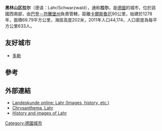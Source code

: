 {{Not|拉爾}}
{{Infobox German location
| name         = Lahr
| name_local   = 
| type         = 城鎮
| image_photo  = LahrSchwarzwald.jpg
| image_caption= General view of Lahr
| image_coa    = DEU Lahr-Schwarzwald COA.svg
| coordinates  = {{coord|48|20|N|7|52|E|format=dms|display=inline,title}}
| image_plan = Lahr-Schwarzwald in OG.svg
| state        = Baden-Württemberg
| region       = [[弗赖堡行政区|弗赖堡行政区]]
| district     = [[奥特瑙县|奥特瑙县]]
| elevation    = 170
| elevationmax = 
| area         = 69.86
| postal_code  = 77901–77933
| area_code    = 07821
| licence      = OG, LR
| Gemeindeschlüssel= 08317065
| divisions    = 7 boroughs
| mayor        = Markus Ibert<ref>[https://www.staatsanzeiger.de/staatsanzeiger/wahlen/buergermeisterwahlen/ Aktuelle Wahlergebnisse], Staatsanzeiger, accessed 13 September 2021.</ref>
| leader_term       = 2019–27
| Bürgermeistertitel = Oberbürgermeister
| party        = Independent
| year         = 1278
| website      = [https://www.lahr.de/ www.lahr.de]
}}
'''黑林山区拉尔'''（德语：Lahr/Schwarzwald），通称'''拉尔'''，是[[德國|德國]]的城市，位於該國西南部，由[[巴登－符騰堡州|巴登－符騰堡州]]負責管轄，距離[[卡爾斯魯厄|卡爾斯魯厄]]90公里，始建於1278年，面積69.79平方公里，海拔高度202米，2011年人口44,174，人口密度為每平方公里633人。

==友好城市==

* {{FRA}} [[多勒|多勒]]

==參考==
{{reflist}}

==外部連結==
* [http://www.zum.de/Faecher/G/BW/Landeskunde/rhein/staedte/lahr/index.htm Landeskunde online: Lahr (Images, history, etc.)]{{Wayback|url=http://www.zum.de/Faecher/G/BW/Landeskunde/rhein/staedte/lahr/index.htm |date=20130505104308 }}
* [http://www.Chrysanthema.de Chrysanthema, Lahr]{{Wayback|url=http://www.chrysanthema.de/ |date=20190503071721 }}
* [http://www.badische-seiten.de/bilder/lahr/ History and images of Lahr]{{Wayback|url=http://www.badische-seiten.de/bilder/lahr/ |date=20130127064123 }} {{de icon}}

{{Authority control}}
{{Germany-geo-stub}}
[[Category:德國城市|Category:德國城市]]